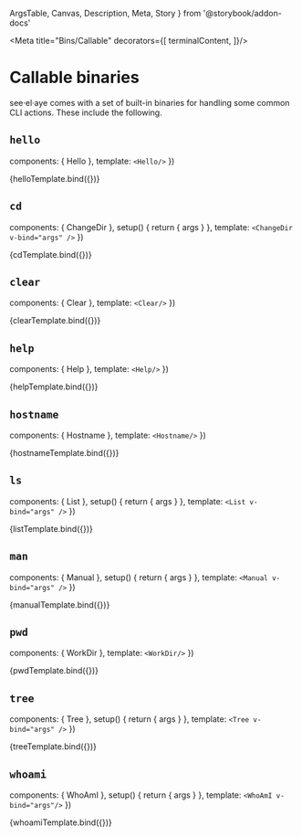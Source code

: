   ArgsTable,
  Canvas,
  Description,
  Meta,
  Story
} from '@storybook/addon-docs'



<Meta
  title="Bins/Callable"
  decorators={[
    terminalContent,
  ]}/>

# Callable binaries

see·el·aye comes with a set of built-in binaries for handling some common CLI
actions. These include the following.

## `hello`

<Description of={Hello}/>

  components: { Hello },
  template: `
    <Hello/>
  `
})

<Canvas>
  <Story name="hello">
    {helloTemplate.bind({})}
  </Story>
</Canvas>

## `cd`

<Description of={ChangeDir}/>

  components: { ChangeDir },
  setup() {
    return { args }
  },
  template: `
    <ChangeDir v-bind="args" />
  `
})

<Canvas>
  <Story
    name="cd"
    argTypes={{
      '--verbose/-v': {
        table: {
          type: { summary: 'boolean' },
          defaultValue: { summary: false },
        },
        description: cdBinary.argSpec.kwArgs[0].description,
        control: null
      },
      'dirpath': {
        table: {
          type: { summary: 'string' },
          defaultValue: { summary: cdBinary.argSpec.posArgs[0].default },
        },
        description: cdBinary.argSpec.posArgs[0].description,
        control: null
      },
    }}
    args={{
      argv: [
        '--verbose',
        '~/c',
      ],
    }}>
    {cdTemplate.bind({})}
  </Story>
</Canvas>

<ArgsTable story="cd"/>

## `clear`

<Description of={Clear}/>

  components: { Clear },
  template: `
    <Clear/>
  `
})

<Canvas>
  <Story name="clear">
    {clearTemplate.bind({})}
  </Story>
</Canvas>

## `help`

<Description of={Help}/>

  components: { Help },
  template: `
    <Help/>
  `
})

<Canvas>
  <Story name="help">
    {helpTemplate.bind({})}
  </Story>
</Canvas>

## `hostname`

<Description of={Hostname}/>

  components: { Hostname },
  template: `
    <Hostname/>
  `
})

<Canvas>
  <Story name="hostname">
    {hostnameTemplate.bind({})}
  </Story>
</Canvas>

## `ls`

<Description of={List}/>

  components: { List },
  setup() {
    return { args }
  },
  template: `
    <List v-bind="args" />
  `
})

<Canvas>
  <Story
    name="ls"
    argTypes={{
      '--all/-a': {
        table: {
          type: { summary: 'boolean' },
          defaultValue: { summary: lsBinary.argSpec.kwArgs[0].default },
        },
        description: lsBinary.argSpec.kwArgs[0].description,
        control: null
      },
      'dirpath': {
        table: {
          type: { summary: 'string' },
          defaultValue: { summary: lsBinary.argSpec.posArgs[0].default },
        },
        description: lsBinary.argSpec.posArgs[0].description,
        control: null
      },
    }}
    args={{
      argv: [
        '--all',
        '~',
      ],
    }}>
    {listTemplate.bind({})}
  </Story>
</Canvas>

<ArgsTable story="ls"/>

## `man`

<Description of={Manual}/>

  components: { Manual },
  setup() {
    return { args }
  },
  template: `
    <Manual v-bind="args" />
  `
})

<Canvas>
  <Story
    name="man"
    argTypes={{
      'bin': {
        table: {
          type: { summary: 'string' },
        },
        description: manBinary.argSpec.posArgs[0].description,
        control: null
      },
    }}
    args={{
      argv: [
        'tree',
      ],
    }}>
    {manualTemplate.bind({})}
  </Story>
</Canvas>

<ArgsTable story="man"/>

## `pwd`

<Description of={WorkDir}/>

  components: { WorkDir },
  template: `
    <WorkDir/>
  `
})

<Canvas>
  <Story name="pwd">
    {pwdTemplate.bind({})}
  </Story>
</Canvas>

## `tree`

<Description of={Tree}/>

  components: { Tree },
  setup() {
    return { args }
  },
  template: `
    <Tree v-bind="args" />
  `
})

<Canvas>
  <Story
    name="tree"
    argTypes={{
      '--verbose/-v': {
        table: {
          type: { summary: 'boolean' },
          defaultValue: { summary: treeBinary.argSpec.kwArgs[0].default },
        },
        description: treeBinary.argSpec.kwArgs[0].description,
        control: null
      },
      'dirpath': {
        table: {
          type: { summary: 'string' },
          defaultValue: { summary: treeBinary.argSpec.posArgs[0].default },
        },
        description: treeBinary.argSpec.posArgs[0].description,
        control: null
      },
    }}
    args={{
      argv: [
        '--verbose',
        '~',
      ],
    }}>
    {treeTemplate.bind({})}
  </Story>
</Canvas>

<ArgsTable story="tree"/>

## `whoami`

<Description of={WhoAmI}/>

  components: { WhoAmI },
  setup() {
    return { args }
  },
  template: `
    <WhoAmI v-bind="args"/>
  `
})

<Canvas>
  <Story
    name="whoami"
    argTypes={{
      '--groot/-g': {
        table: {
          type: { summary: 'boolean' },
          defaultValue: { summary: whoamiBinary.argSpec.kwArgs[0].default },
        },
        description: whoamiBinary.argSpec.kwArgs[0].description,
        control: null
      },
    }}
    args={{ argv: ['--groot'] }}>
    {whoamiTemplate.bind({})}
  </Story>
</Canvas>

<ArgsTable story="whoami"/>
